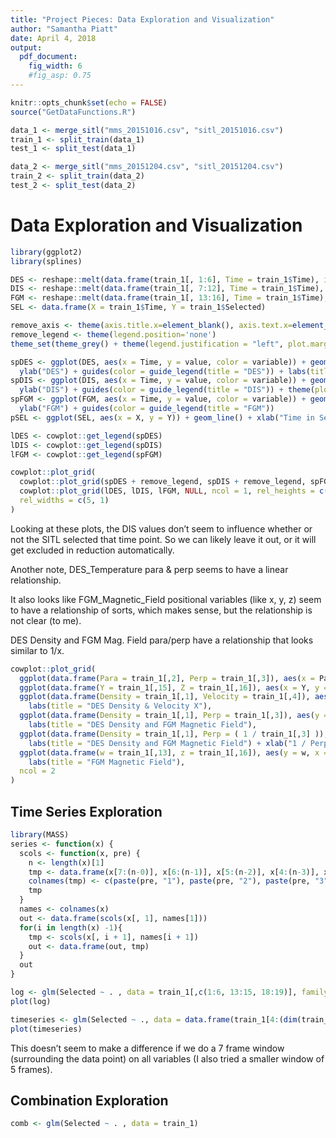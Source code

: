 ```yaml
---
title: "Project Pieces: Data Exploration and Visualization"
author: "Samantha Piatt"
date: April 4, 2018
output:
  pdf_document:
    fig_width: 6
    #fig_asp: 0.75
---
```

```r
knitr::opts_chunk$set(echo = FALSE)
source("GetDataFunctions.R")

data_1 <- merge_sitl("mms_20151016.csv", "sitl_20151016.csv")
train_1 <- split_train(data_1)
test_1 <- split_test(data_1)

data_2 <- merge_sitl("mms_20151204.csv", "sitl_20151204.csv")
train_2 <- split_train(data_2)
test_2 <- split_test(data_2)
```

# Data Exploration and Visualization
```r
library(ggplot2)
library(splines)

DES <- reshape::melt(data.frame(train_1[, 1:6], Time = train_1$Time), id = 'Time')
DIS <- reshape::melt(data.frame(train_1[, 7:12], Time = train_1$Time), id = 'Time')
FGM <- reshape::melt(data.frame(train_1[, 13:16], Time = train_1$Time), id = 'Time')
SEL <- data.frame(X = train_1$Time, Y = train_1$Selected)

remove_axis <- theme(axis.title.x=element_blank(), axis.text.x=element_blank(), axis.line.x = element_blank())
remove_legend <- theme(legend.position='none')
theme_set(theme_grey() + theme(legend.justification = "left", plot.margin = margin(0, 0, 0, 0)))

spDES <- ggplot(DES, aes(x = Time, y = value, color = variable)) + geom_smooth(method = "lm", formula = y ~ ns(x, df = 36), se = FALSE) + remove_axis +
  ylab("DES") + guides(color = guide_legend(title = "DES")) + labs(title = "Features Grouped by Instrument and Time")
spDIS <- ggplot(DIS, aes(x = Time, y = value, color = variable)) + geom_smooth(method = "lm", formula = y ~ ns(x, df = 36), se = FALSE) + remove_axis +
  ylab("DIS") + guides(color = guide_legend(title = "DIS")) + theme(plot.title = element_blank())
spFGM <- ggplot(FGM, aes(x = Time, y = value, color = variable)) + geom_smooth(method = "lm", formula = y ~ ns(x, df = 36), se = FALSE) + remove_axis +
  ylab("FGM") + guides(color = guide_legend(title = "FGM"))
pSEL <- ggplot(SEL, aes(x = X, y = Y)) + geom_line() + xlab("Time in Seconds")+ scale_y_discrete(name = "Selected", limits = c(0, 1))

lDES <- cowplot::get_legend(spDES)
lDIS <- cowplot::get_legend(spDIS)
lFGM <- cowplot::get_legend(spFGM)

cowplot::plot_grid(
  cowplot::plot_grid(spDES + remove_legend, spDIS + remove_legend, spFGM + remove_legend, pSEL, align = "hv", ncol = 1, rel_heights = c(1, 1, 1, 0.4)),
  cowplot::plot_grid(lDES, lDIS, lFGM, NULL, ncol = 1, rel_heights = c(1, 1, 1, 0.4)),
  rel_widths = c(5, 1)
)
```

Looking at these plots, the DIS values don't seem to influence whether or not the SITL selected that time point. So we can likely leave it out, or it will get excluded in reduction automatically.

Another note, DES_Temperature para & perp seems to have a linear relationship.

It also looks like FGM_Magnetic_Field positional variables (like x, y, z) seem to have a relationship of sorts, which makes sense, but the relationship is not clear (to me).

DES Density and FGM Mag. Field para/perp have a relationship that looks similar to 1/x.

```r
cowplot::plot_grid(
  ggplot(data.frame(Para = train_1[,2], Perp = train_1[,3]), aes(x = Para, y = Perp)) + geom_point(colour = "#591d91", shape = 1) + theme_grey() + labs(title = "DES Temperature"),
  ggplot(data.frame(Y = train_1[,15], Z = train_1[,16]), aes(x = Y, y = Z, color = "#8f8699")) + geom_point(colour = "#591d91", shape = 1) + theme_grey() + labs(title = "FGM Magnetic Field"),
  ggplot(data.frame(Density = train_1[,1], Velocity = train_1[,4]), aes(y = Density, x = Velocity)) + geom_point(colour = "#591d91", shape = 1) + theme_grey() +
    labs(title = "DES Density & Velocity X"),
  ggplot(data.frame(Density = train_1[,1], Perp = train_1[,3]), aes(y = Density, x = Perp, color = "#8f8699")) + geom_point(colour = "#591d91", shape = 1) + theme_grey() +
    labs(title = "DES Density and FGM Magnetic Field"),
  ggplot(data.frame(Density = train_1[,1], Perp = ( 1 / train_1[,3] )), aes(y = Density, x = Perp, color = "#8f8699")) + geom_point(colour = "#591d91", shape = 1) + theme_grey() +
    labs(title = "DES Density and FGM Magnetic Field") + xlab("1 / Perp"),
  ggplot(data.frame(w = train_1[,13], z = train_1[,16]), aes(y = w, x = z, color = "#8f8699")) + geom_point(colour = "#591d91", shape = 1) + theme_grey() +
    labs(title = "FGM Magnetic Field"),
  ncol = 2
)
```

## Time Series Exploration
```r
library(MASS)
series <- function(x) {
  scols <- function(x, pre) {
    n <- length(x)[1]
    tmp <- data.frame(x[7:(n-0)], x[6:(n-1)], x[5:(n-2)], x[4:(n-3)], x[3:(n-4)], x[2:(n-5)], x[1:(n-6)])
    colnames(tmp) <- c(paste(pre, "1"), paste(pre, "2"), paste(pre, "3"), paste(pre, "4"), paste(pre, "5"), paste(pre, "6"), paste(pre, "7"))
    tmp
  }
  names <- colnames(x)
  out <- data.frame(scols(x[, 1], names[1]))
  for(i in length(x) -1){
    tmp <- scols(x[, i + 1], names[i + 1])
    out <- data.frame(out, tmp)
  }
  out
}

log <- glm(Selected ~ . , data = train_1[,c(1:6, 13:15, 18:19)], family = binomial)
plot(log)

timeseries <- glm(Selected ~ ., data = data.frame(train_1[4:(dim(train_1)[1] - 3), 18:19], series(train_1[,c(1:6, 13:15)])), family = binomial)
plot(timeseries)
```
This doesn't seem to make a difference if we do a 7 frame window (surrounding the data point) on all variables (I also tried a smaller window of 5 frames).

## Combination Exploration
```r
comb <- glm(Selected ~ . , data = train_1)
```

